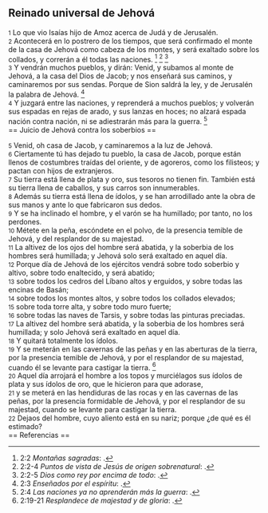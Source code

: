 == Reinado universal de Jehová ==

{{anchor|1}} <small>1</small> Lo que vio Isaías hijo de Amoz acerca de Judá y de Jerusalén.<br>
{{anchor|2}} <small>2</small> Acontecerá en lo postrero de los tiempos, que será confirmado el monte de la casa de Jehová como cabeza de los montes, y será exaltado sobre los collados, y correrán a él todas las naciones. <ref>2:2 ''Montañas sagradas'': {{lib|LU|85|1|5}}.</ref> <ref>2:2-4 ''Puntos de vista de Jesús de origen sobrenatural'': {{lib|LU|170|1|5}}.</ref> <ref>2:2-5 ''Dios como rey por encima de todo'': {{lib|LU|141|4|1}}.</ref><br>
{{anchor|3}} <small>3</small> Y vendrán muchos pueblos, y dirán: Venid, y subamos al monte de Jehová, a la casa del Dios de Jacob; y nos enseñará sus caminos, y caminaremos por sus sendas. Porque de Sion saldrá la ley, y de Jerusalén la palabra de Jehová. <ref>2:3 ''Enseñados por el espíritu'': {{lib|LU|156|5|2}}.</ref><br>
{{anchor|4}} <small>4</small> Y juzgará entre las naciones, y reprenderá a muchos pueblos; y volverán sus espadas en rejas de arado, y sus lanzas en hoces; no alzará espada nación contra nación, ni se adiestrarán más para la guerra. <ref>2:4 ''Las naciones ya no aprenderán más la guerra'': {{lib|LU|159|5|6}}.</ref><br>
== Juicio de Jehová contra los soberbios ==

{{anchor|5}} <small>5</small> Venid, oh casa de Jacob, y caminaremos a la luz de Jehová.<br>
{{anchor|6}} <small>6</small> Ciertamente tú has dejado tu pueblo, la casa de Jacob, porque están llenos de costumbres traídas del oriente, y de agoreros, como los filisteos; y pactan con hijos de extranjeros.<br>
{{anchor|7}} <small>7</small> Su tierra está llena de plata y oro, sus tesoros no tienen fin. También está su tierra llena de caballos, y sus carros son innumerables.<br>
{{anchor|8}} <small>8</small> Además su tierra está llena de ídolos, y se han arrodillado ante la obra de sus manos y ante lo que fabricaron sus dedos.<br>
{{anchor|9}} <small>9</small> Y se ha inclinado el hombre, y el varón se ha humillado; por tanto, no los perdones.<br>
{{anchor|10}} <small>10</small> Métete en la peña, escóndete en el polvo, de la presencia temible de Jehová, y del resplandor de su majestad.<br>
{{anchor|11}} <small>11</small> La altivez de los ojos del hombre será abatida, y la soberbia de los hombres será humillada; y Jehová solo será exaltado en aquel día.<br>
{{anchor|12}} <small>12</small> Porque día de Jehová de los ejércitos vendrá sobre todo soberbio y altivo, sobre todo enaltecido, y será abatido;<br>
{{anchor|13}} <small>13</small> sobre todos los cedros del Líbano altos y erguidos, y sobre todas las encinas de Basán;<br>
{{anchor|14}} <small>14</small> sobre todos los montes altos, y sobre todos los collados elevados;<br>
{{anchor|15}} <small>15</small> sobre toda torre alta, y sobre todo muro fuerte;<br>
{{anchor|16}} <small>16</small> sobre todas las naves de Tarsis, y sobre todas las pinturas preciadas.<br>
{{anchor|17}} <small>17</small> La altivez del hombre será abatida, y la soberbia de los hombres será humillada; y solo Jehová será exaltado en aquel día.<br>
{{anchor|18}} <small>18</small> Y quitará totalmente los ídolos.<br>
{{anchor|19}} <small>19</small> Y se meterán en las cavernas de las peñas y en las aberturas de la tierra, por la presencia temible de Jehová, y por el resplandor de su majestad, cuando él se levante para castigar la tierra. <ref>2:19-21 ''Resplandece de majestad y de gloria'': {{lib|LU|2|1|2}}.</ref><br>
{{anchor|20}} <small>20</small> Aquel día arrojará el hombre a los topos y murciélagos sus ídolos de plata y sus ídolos de oro, que le hicieron para que adorase,<br>
{{anchor|21}} <small>21</small> y se meterá en las hendiduras de las rocas y en las cavernas de las peñas, por la presencia formidable de Jehová, y por el resplandor de su majestad, cuando se levante para castigar la tierra.<br>
{{anchor|22}} <small>22</small> Dejaos del hombre, cuyo aliento está en su nariz; porque ¿de qué es él estimado?<br>
== Referencias ==

<references />
